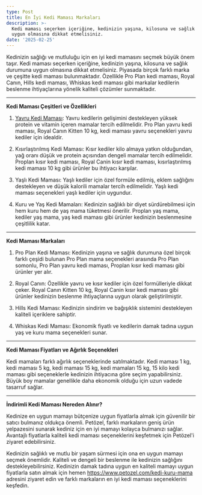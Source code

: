 ```yaml
---
type: Post
title: En İyi Kedi Maması Markaları
description: >-
  Kedi maması seçerken içeriğine, kedinizin yaşına, kilosuna ve sağlık durumuna
  uygun olmasına dikkat etmelisiniz.
date: '2025-02-25'
---
```

Kedinizin sağlığı ve mutluluğu için en iyi kedi mamasını seçmek büyük önem taşır. Kedi maması seçerken içeriğine, kedinizin yaşına, kilosuna ve sağlık durumuna uygun olmasına dikkat etmelisiniz. Piyasada birçok farklı marka ve çeşitte kedi maması bulunmaktadır. Özellikle Pro Plan kedi maması, Royal Canın, Hills kedi maması, Whiskas kedi maması gibi markalar kedilerin beslenme ihtiyaçlarına yönelik kaliteli çözümler sunmaktadır.

****

**Kedi Maması Çeşitleri ve Özellikleri**

1.  [Yavru Kedi Maması](https://www.petozel.com/yavru-kedi-mamasi/): Yavru kedilerin gelişimini destekleyen yüksek protein ve vitamin içeren mamalar tercih edilmelidir. Pro Plan yavru kedi maması, Royal Canın Kitten 10 kg, kedi maması yavru seçenekleri yavru kediler için idealdir.

2.  Kısırlaştırılmış Kedi Maması: Kısır kediler kilo almaya yatkın olduğundan, yağ oranı düşük ve protein açısından dengeli mamalar tercih edilmelidir. Proplan kısır kedi maması, Royal Canin kısır kedi maması, kısırlaştırılmış kedi maması 10 kg gibi ürünler bu ihtiyacı karşılar.

3.  Yaşlı Kedi Maması: Yaşlı kediler için özel formüle edilmiş, eklem sağlığını destekleyen ve düşük kalorili mamalar tercih edilmelidir. Yaşlı kedi maması seçenekleri yaşlı kediler için uygundur.

4.  Kuru ve Yaş Kedi Mamaları: Kedinizin sağlıklı bir diyet sürdürebilmesi için hem kuru hem de yaş mama tüketmesi önerilir. Proplan yaş mama, kediler yaş mama, yaş kedi maması gibi ürünler kedinizin beslenmesine çeşitlilik katar.

****

**Kedi Maması Markaları**

1.  Pro Plan Kedi Maması: Kedinizin yaşına ve sağlık durumuna özel birçok farklı çeşidi bulunan Pro Plan mama seçenekleri arasında Pro Plan somonlu, Pro Plan yavru kedi maması, Proplan kısır kedi maması gibi ürünler yer alır.

2.  Royal Canın: Özellikle yavru ve kısır kediler için özel formülleriyle dikkat çeker. Royal Canın Kitten 10 kg, Royal Canin kısır kedi maması gibi ürünler kedinizin beslenme ihtiyaçlarına uygun olarak geliştirilmiştir.

3.  Hills Kedi Maması: Kedinizin sindirim ve bağışıklık sistemini destekleyen kaliteli içeriklere sahiptir.

4.  Whiskas Kedi Maması: Ekonomik fiyatlı ve kedilerin damak tadına uygun yaş ve kuru mama seçenekleri sunar.

***

**Kedi Maması Fiyatları ve Ağırlık Seçenekleri**

Kedi mamaları farklı ağırlık seçeneklerinde satılmaktadır. Kedi maması 1 kg, kedi maması 5 kg, kedi maması 15 kg, kedi mamaları 15 kg, 15 kilo kedi maması gibi seçeneklerle kedinizin ihtiyacına göre seçim yapabilirsiniz. Büyük boy mamalar genellikle daha ekonomik olduğu için uzun vadede tasarruf sağlar.

****

**İndirimli Kedi Maması Nereden Alınır?**

Kedinize en uygun mamayı bütçenize uygun fiyatlarla almak için güvenilir bir satıcı bulmanız oldukça önemli. Petözel, farklı markaların geniş ürün yelpazesini sunarak kediniz için en iyi mamayı kolayca bulmanızı sağlar. Avantajlı fiyatlarla kaliteli kedi maması seçeneklerini keşfetmek için Petözel'i ziyaret edebilirsiniz.

Kedinizin sağlıklı ve mutlu bir yaşam sürmesi için ona en uygun mamayı seçmek önemlidir. Kaliteli ve dengeli bir beslenme ile kedinizin sağlığını destekleyebilirsiniz. Kedinizin damak tadına uygun en kaliteli mamayı uygun fiyatlarla satın almak için hemen <https://www.petozel.com/kedi-kuru-mama> adresini ziyaret edin ve farklı markaların en iyi kedi maması seçeneklerini keşfedin.
